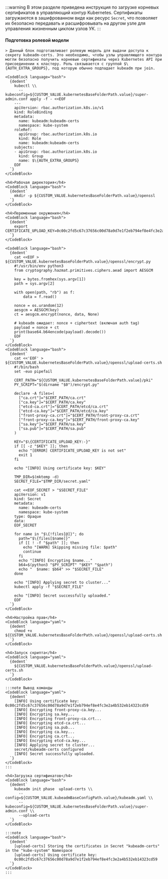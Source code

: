 



:::warning
В этом разделе приведена инструкция по загрузке корневых сертификатов в управляющий контур Kubernetes. Сертификаты загружаются в зашифрованном виде как ресурс `Secret`, что позволяет их безопасно передавать и расшифровывать на другом узле для управления жизненным циклом узлов УК.
:::

<Tabs groupId="install-type">

  <TabItem value='HardWay'>
    <h4>Подготовка ролевой модели</h4>

    > Данный блок подготавливает ролевую модель для выдачи доступа к секрету kubeadm-certs. Это необходимо, чтобы узлы управляющего контура могли безопасно получить корневые сертификаты через Kubernetes API при присоединении к кластеру. Роль связывается с группой $\{AUTH_EXTRA_GROUPS}, под которую обычно подпадает kubeadm при join.

    <CodeBlock language="bash">
      {dedent`
        kubectl \\
          --kubeconfig=${CUSTOM_VALUE.kubernetesBaseFolderPath.value}/super-admin.conf apply -f - <<EOF
        ---
        apiVersion: rbac.authorization.k8s.io/v1
        kind: RoleBinding
        metadata:
          name: kubeadm:kubeadm-certs
          namespace: kube-system
        roleRef:
          apiGroup: rbac.authorization.k8s.io
          kind: Role
          name: kubeadm:kubeadm-certs
        subjects:
        - apiGroup: rbac.authorization.k8s.io
          kind: Group
          name: $\{AUTH_EXTRA_GROUPS}
        EOF
      `}
    </CodeBlock>

    <h4>Рабочая директория</h4>
    <CodeBlock language="bash">
      {dedent`
        mkdir -p ${CUSTOM_VALUE.kubernetesBaseFolderPath.value}/openssl
      `}
    </CodeBlock>

    <h4>Переменные окружения</h4>
    <CodeBlock language="bash">
      {dedent`
        export CERTIFICATE_UPLOAD_KEY=0c00c2fd5c67c37656c00d78a9d7e1f2eb794ef8e4fc3e2a4b532eb14323cd59
      `}
    </CodeBlock>

    <CodeBlock language="bash">
      {dedent`
        cat <<EOF > ${CUSTOM_VALUE.kubernetesBaseFolderPath.value}/openssl/encrypt.py
        #!/usr/bin/env python3
        from cryptography.hazmat.primitives.ciphers.aead import AESGCM

        key = bytes.fromhex(sys.argv[1])
        path = sys.argv[2]

        with open(path, "rb") as f:
            data = f.read()

        nonce = os.urandom(12)
        aesgcm = AESGCM(key)
        ct = aesgcm.encrypt(nonce, data, None)

        # kubeadm ожидает: nonce + ciphertext (включая auth tag)
        payload = nonce + ct
        print(base64.b64encode(payload).decode())
        EOF
      `}
    </CodeBlock>
    <CodeBlock language="bash">
      {dedent`
        cat <<'EOF' > ${CUSTOM_VALUE.kubernetesBaseFolderPath.value}/openssl/upload-certs.sh
        #!/bin/bash
        set -euo pipefail

        CERT_PATH="${CUSTOM_VALUE.kubernetesBaseFolderPath.value}/pki"
        PY_SCRIPT="$(dirname "$0")/encrypt.py"

        declare -A files=(
          ["ca.crt"]="$CERT_PATH/ca.crt"
          ["ca.key"]="$CERT_PATH/ca.key"
          ["etcd-ca.crt"]="$CERT_PATH/etcd/ca.crt"
          ["etcd-ca.key"]="$CERT_PATH/etcd/ca.key"
          ["front-proxy-ca.crt"]="$CERT_PATH/front-proxy-ca.crt"
          ["front-proxy-ca.key"]="$CERT_PATH/front-proxy-ca.key"
          ["sa.key"]="$CERT_PATH/sa.key"
          ["sa.pub"]="$CERT_PATH/sa.pub"
        )

        KEY="$\{CERTIFICATE_UPLOAD_KEY:-}"
        if [[ -z "$KEY" ]]; then
          echo "[ERROR] CERTIFICATE_UPLOAD_KEY is not set"
          exit 1
        fi

        echo "[INFO] Using certificate key: $KEY"

        TMP_DIR=$(mktemp -d)
        SECRET_FILE="$TMP_DIR/secret.yaml"

        cat <<EOF_SECRET > "$SECRET_FILE"
        apiVersion: v1
        kind: Secret
        metadata:
          name: kubeadm-certs
          namespace: kube-system
        type: Opaque
        data:
        EOF_SECRET

        for name in "$\{!files[@]}"; do
          path="$\{files[$name]}"
          if [[ ! -f "$path" ]]; then
            echo "[WARN] Skipping missing file: $path"
            continue
          fi
          echo "[INFO] Encrypting $name..."
          b64=$(python3 "$PY_SCRIPT" "$KEY" "$path")
          echo "  $name: $b64" >> "$SECRET_FILE"
        done

        echo "[INFO] Applying secret to cluster..."
        kubectl apply -f "$SECRET_FILE"

        echo "[INFO] Secret successfully uploaded."
        EOF
      `}
    </CodeBlock>

    <h4>Настройка прав</h4>
    <CodeBlock language="yaml">
      {dedent`
        chmod +x ${CUSTOM_VALUE.kubernetesBaseFolderPath.value}/openssl/upload-certs.sh
      `}
    </CodeBlock>

    <h4>Запуск скрипта</h4>
    <CodeBlock language="yaml">
      {dedent`
        ${CUSTOM_VALUE.kubernetesBaseFolderPath.value}/openssl/upload-certs.sh
      `}
    </CodeBlock>

    :::note Вывод команды
    <CodeBlock language="yaml">
      {dedent`
        [INFO] Using certificate key: 0c00c2fd5c67c37656c00d78a9d7e1f2eb794ef8e4fc3e2a4b532eb14323cd59
        [INFO] Encrypting front-proxy-ca.key...
        [INFO] Encrypting sa.key...
        [INFO] Encrypting front-proxy-ca.crt...
        [INFO] Encrypting etcd-ca.crt...
        [INFO] Encrypting sa.pub...
        [INFO] Encrypting ca.key...
        [INFO] Encrypting ca.crt...
        [INFO] Encrypting etcd-ca.key...
        [INFO] Applying secret to cluster...
        secret/kubeadm-certs configured
        [INFO] Secret successfully uploaded.
      `}
    </CodeBlock>
    :::

  </TabItem>

  <TabItem value='Kubeadm'>

    <h4>Загрузка сертификатов</h4>
    <CodeBlock language="bash">
      {dedent`
        kubeadm init phase  upload-certs \\
          --config=${CUSTOM_VALUE.kubeadmBaseConfigPath.value}/kubeadm.yaml \\
          --kubeconfig=${CUSTOM_VALUE.kubernetesBaseFolderPath.value}/super-admin.conf \\
          --upload-certs
      `}
    </CodeBlock>

    :::note
    <CodeBlock language="bash">
      {dedent`
        [upload-certs] Storing the certificates in Secret "kubeadm-certs" in the "kube-system" Namespace
        [upload-certs] Using certificate key:
        0c00c2fd5c67c37656c00d78a9d7e1f2eb794ef8e4fc3e2a4b532eb14323cd59
      `}
    </CodeBlock>
    :::

  </TabItem>
</Tabs>

